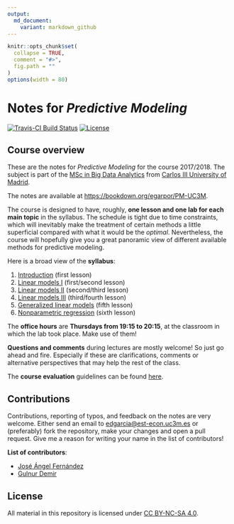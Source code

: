 ```yaml
---
output:
  md_document:
    variant: markdown_github
---
```


<!-- README.md is generated from README.Rmd. Please edit that file -->

```r
knitr::opts_chunk$set(
  collapse = TRUE,
  comment = "#>",
  fig.path = ""
)
options(width = 80)
```

Notes for *Predictive Modeling*
===============================

[![Travis-CI Build Status](https://travis-ci.org/egarpor/PM-UC3M.svg?branch=master)](https://travis-ci.org/egarpor/PM-UC3M) [![License](https://img.shields.io/badge/license-CC_BY--NC--SA_4.0-blue.svg)](https://creativecommons.org/licenses/by-nc-sa/4.0/)

Course overview
---------------

These are the notes for *Predictive Modeling* for the course 2017/2018. The subject is part of the [MSc in Big Data Analytics](https://www.uc3m.es/ss/Satellite/Postgrado/en/Detalle/Estudio_C/1371210340413/1371219633369/Master_in_Big_Data_Analytics) from [Carlos III University of Madrid](http://www.uc3m.es/).

The notes are available at <https://bookdown.org/egarpor/PM-UC3M>.

The course is designed to have, roughly, **one lesson and one lab for each main topic** in the syllabus. The schedule is tight due to time constraints, which will inevitably make the treatment of certain methods a little superficial compared with what it would be the *optimal*. Nevertheless, the course will hopefully give you a great panoramic view of different available methods for predictive modeling.

Here is a broad view of the **syllabus**:

1.  [Introduction](https://bookdown.org/egarpor/PM-UC3M) (first lesson)
2.  [Linear models I](https://bookdown.org/egarpor/PM-UC3M/lm-i.html) (first/second lesson)
3.  [Linear models II](https://bookdown.org/egarpor/PM-UC3M/lm-ii.html) (second/third lesson)
4.  [Linear models III](https://bookdown.org/egarpor/PM-UC3M/lm-iii.html) (third/fourth lesson)
5.  [Generalized linear models](https://bookdown.org/egarpor/PM-UC3M/glm.html) (fifth lesson)
6.  [Nonparametric regression](https://bookdown.org/egarpor/PM-UC3M/npreg.html) (sixth lesson)

<!-- 7.  [Generalized additive models](https://bookdown.org/egarpor/PM-UC3M/gam.html) (seventh lesson -- skipped) -->

The **office hours** are **Thursdays from 19:15 to 20:15**, at the classroom in which the lab took place. Make use of them!

**Questions and comments** during lectures are mostly welcome! So just go ahead and fire. Especially if these are clarifications, comments or alternative perspectives that may help the rest of the class.

The **course evaluation** guidelines can be found [here](https://bookdown.org/egarpor/PM-UC3M/app-evaluation.html).

Contributions
-------------

Contributions, reporting of typos, and feedback on the notes are very welcome. Either send an email to <edgarcia@est-econ.uc3m.es> or (preferably) fork the repository, make your changes and open a pull request. Give me a reason for writing your name in the list of contributors!

**List of contributors**:

- [José Ángel Fernández](https://github.com/jangelfdez)
- [Gulnur Demir](https://www.linkedin.com/in/gulnurdemir/)

License
-------

All material in this repository is licensed under [CC BY-NC-SA 4.0](https://creativecommons.org/licenses/by-nc-sa/4.0/).
